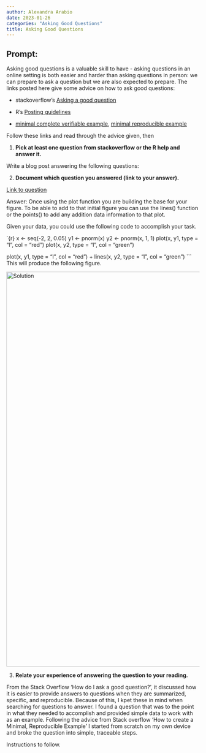 ```yaml
---
author: Alexandra Arabio
date: 2023-01-26
categories: "Asking Good Questions"
title: Asking Good Questions
---
```


## Prompt:

Asking good questions is a valuable skill to have - asking questions in an online setting is both easier and harder than asking questions in person: we can prepare to ask a question but we are also expected to prepare.
The links posted here give some advice on how to ask good questions:

- stackoverflow's [Asking a good question](http://stackoverflow.com/help/how-to-ask)

- R's [Posting guidelines](https://www.r-project.org/posting-guide.html)

- [minimal complete verifiable example](https://stackoverflow.com/help/mcve), [minimal reproducible example](https://www.tidyverse.org/help/)

Follow these links and read through the advice given, then

1. **Pick at least one question from stackoverflow or the R help and answer it.**

Write a blog post answering the following questions: 

2. **Document which question you answered (link to your answer).**

[Link to question](https://stackoverflow.com/questions/2564258/plot-two-graphs-in-same-plot-in-r)

Answer: Once using the plot function you are building the base for your figure. To be able to add to that initial figure you can use the lines() function or the points() to add any addition data information to that plot.

Given your data, you could use the following code to accomplish your task.

`{r}
x  <- seq(-2, 2, 0.05)
y1 <- pnorm(x)
y2 <- pnorm(x, 1, 1)
plot(x, y1, type = "l", col = "red")
plot(x, y2, type = "l", col = "green")


plot(x, y1, type = "l", col = "red") +
lines(x, y2, type = "l", col = "green")
```
This will produce the following figure. 

<img width="1031" alt="Solution" src="https://user-images.githubusercontent.com/100876336/214467489-4c7af004-e517-4576-84ee-10448abe476f.png">

3. **Relate your experience of answering the question to your reading. **

From the Stack Overflow 'How do I ask a good question?', it discussed how it is easier to provide answers to questions when they are summarized, specific, and reproducible. Because of this, I kpet these in mind when searching for questions to answer. I found a question that was to the point in what they needed to accomplish and provided simple data to work with as an example. Following the advice from Stack overflow 'How to create a Minimal, Reproducible Example' I started from scratch on my own device and broke the question into simple, traceable steps. 

<!--Go to [https://github.com/Stat585-at-ISU/blog](https://github.com/Stat585-at-ISU/blog) for instructions about how to prepare and submit your blog post.-->
Instructions to follow.
